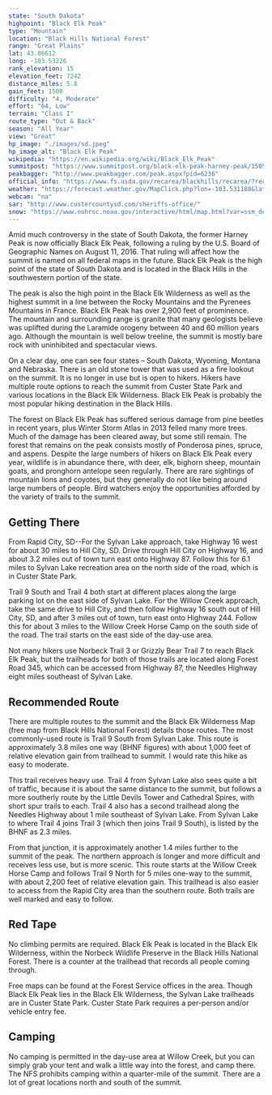 ```yaml
---
state: "South Dakota"
highpoint: "Black Elk Peak"
type: "Mountain"
location: "Black Hills National Forest"
range: "Great Plains"
lat: 43.86612
long: -103.53226
rank_elevation: 15
elevation_feet: 7242
distance_miles: 5.8
gain_feet: 1500
difficulty: "4, Moderate"
effort: "64, Low"
terrain: "Class I"
route_type: "Out & Back"
season: "All Year"
view: "Great"
hp_image: "./images/sd.jpeg"
hp_image_alt: "Black Elk Peak"
wikipedia: "https://en.wikipedia.org/wiki/Black_Elk_Peak"
summitpost: "https://www.summitpost.org/black-elk-peak-harney-peak/150511"
peakbagger: "http://www.peakbagger.com/peak.aspx?pid=6236"
official_info: "https://www.fs.usda.gov/recarea/blackhills/recarea/?recid=80906"
weather: "https://forecast.weather.gov/MapClick.php?lon=-103.531188&lat=43.865973"
webcam: "na"
sar: "http://www.custercountysd.com/sheriffs-office/"
snow: "https://www.nohrsc.noaa.gov/interactive/html/map.html?var=ssm_depth&min_x=-103.603285241546&min_y=43.7659744262695&max_x=-103.459092688141&max_y=43.9659744262695&bgvar=dem&shdvar=shading&title=0&width=800&height=450&font=0&lbl=m&palette=0&h_o=0&metric=0&lp=0&no_header=0&snap=1&o7=1&o9=1&o11=1&o13=1"
---
```


Amid much controversy in the state of South Dakota, the former Harney Peak is now officially Black Elk Peak, following a ruling by the U.S. Board of Geographic Names on August 11, 2016. That ruling will affect how the summit is named on all federal maps in the future. Black Elk Peak is the high point of the state of South Dakota and is located in the Black Hills in the southwestern portion of the state.

The peak is also the high point in the Black Elk Wilderness as well as the highest summit in a line between the Rocky Mountains and the Pyrenees Mountains in France. Black Elk Peak has over 2,900 feet of prominence. The mountain and surrounding range is granite that many geologists believe was uplifted during the Laramide orogeny between 40 and 60 million years ago. Although the mountain is well below treeline, the summit is mostly bare rock with uninhibited and spectacular views.

On a clear day, one can see four states – South Dakota, Wyoming, Montana and Nebraska. There is an old stone tower that was used as a fire lookout on the summit. It is no longer in use but is open to hikers. Hikers have multiple route options to reach the summit from Custer State Park and various locations in the Black Elk Wilderness. Black Elk Peak is probably the most popular hiking destination in the Black Hills.

The forest on Black Elk Peak has suffered serious damage from pine beetles in recent years, plus Winter Storm Atlas in 2013 felled many more trees. Much of the damage has been cleared away, but some still remain. The forest that remains on the peak consists mostly of Ponderosa pines, spruce, and aspens. Despite the large numbers of hikers on Black Elk Peak every year, wildlife is in abundance there, with deer, elk, bighorn sheep, mountain goats, and pronghorn antelope seen regularly. There are rare sightings of mountain lions and coyotes, but they generally do not like being around large numbers of people.  Bird watchers enjoy the opportunities afforded by the variety of trails to the summit.

## Getting There
From Rapid City, SD--For the Sylvan Lake approach, take Highway 16 west for about 30 miles to Hill City, SD. Drive through Hill City on Highway 16, and about 3.2 miles out of town turn east onto Highway 87. Follow this for 6.1 miles to Sylvan Lake recreation area on the north side of the road, which is in Custer State Park.

Trail 9 South and Trail 4 both start at different places along the large parking lot on the east side of Sylvan Lake. For the Willow Creek approach, take the same drive to Hill City, and then follow Highway 16 south out of Hill City, SD, and after 3 miles out of town, turn east onto Highway 244. Follow this for about 3 miles to the Willow Creek Horse Camp on the south side of the road. The trail starts on the east side of the day-use area.

Not many hikers use Norbeck Trail 3 or Grizzly Bear Trail 7 to reach Black Elk Peak, but the trailheads for both of those trails are located along Forest Road 345, which can be accessed from Highway 87, the Needles Highway eight miles southeast of Sylvan Lake.

## Recommended Route
There are multiple routes to the summit and the Black Elk Wilderness Map (free map from Black Hills National Forest) details those routes. The most commonly-used route is Trail 9 South from Sylvan Lake. This route is approximately 3.8 miles one way (BHNF figures) with about 1,000 feet of relative elevation gain from trailhead to summit. I would rate this hike as easy to moderate.

This trail receives heavy use. Trail 4 from Sylvan Lake also sees quite a bit of traffic, because it is about the same distance to the summit, but follows a more southerly route by the Little Devils Tower and Cathedral Spires, with short spur trails to each. Trail 4 also has a second trailhead along the Needles Highway about 1 mile southeast of Sylvan Lake. From Sylvan Lake to where Trail 4 joins Trail 3 (which then joins Trail 9 South), is listed by the BHNF as 2.3 miles.

From that junction, it is approximately another 1.4 miles further to the summit of the peak. The northern approach is longer and more difficult and receives less use, but is more scenic. This route starts at the Willow Creek Horse Camp and follows Trail 9 North for 5 miles one-way to the summit, with about 2,200 feet of relative elevation gain. This trailhead is also easier to access from the Rapid City area than the southern route. Both trails are well marked and easy to follow.

## Red Tape
No climbing permits are required. Black Elk Peak is located in the Black Elk Wilderness, within the Norbeck Wildlife Preserve in the Black Hills National Forest. There is a counter at the trailhead that records all people coming through.

Free maps can be found at the Forest Service offices in the area. Though Black Elk Peak lies in the Black Elk Wilderness, the Sylvan Lake trailheads are in Custer State Park. Custer State Park requires a per-person and/or vehicle entry fee.

## Camping
No camping is permitted in the day-use area at Willow Creek, but you can simply grab your tent and walk a little way into the forest, and camp there. The NFS prohibits camping within a quarter-mile of the summit. There are a lot of great locations north and south of the summit.
